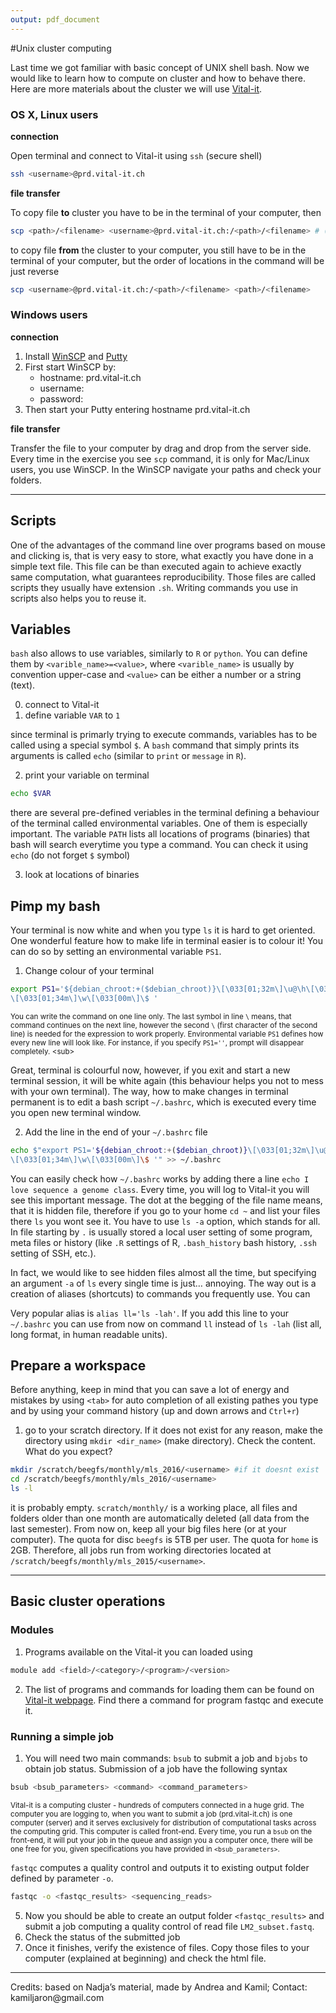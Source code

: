 ```yaml
---
output: pdf_document
---
```

#Unix cluster computing

Last time we got familiar with basic concept of UNIX shell bash. Now we would like to learn how to compute on cluster and how to behave there. Here are more materials about the cluster we will use [Vital-it](http://edu.isb-sib.ch/course/view.php?id=72).

### OS X, Linux users

**connection**

Open terminal and connect to Vital-it using `ssh` (secure shell)
```bash
ssh <username>@prd.vital-it.ch
```

**file transfer**

To copy file **to** cluster you have to be in the terminal of your computer, then
```bash
scp <path>/<filename> <username>@prd.vital-it.ch:/<path>/<filename> # (scp stands for secure copy)
```

to copy file **from** the cluster to your computer, you still have to be in the terminal of your computer, but the order of locations in the command will be just reverse
```bash
scp <username>@prd.vital-it.ch:/<path>/<filename> <path>/<filename>
```

### Windows users

**connection**

1. Install [WinSCP](http://winscp.net/eng/download.php) and [Putty](http://www.chiark.greenend.org.uk/~sgtatham/putty/download.html)
2. First start WinSCP by:
    -	hostname: prd.vital-it.ch
    -	username: 
    -	password:
3. Then start your Putty entering hostname prd.vital-it.ch

**file transfer**

Transfer the file to your computer by drag and drop from the server side. Every time in the exercise you see `scp` command, it is only for Mac/Linux users, you use WinSCP. In the WinSCP navigate your paths and check your folders. 

***

\newpage

## Scripts

One of the advantages of the command line over programs based on mouse and clicking is, that is very easy to store, what exactly you have done in a simple text file. This file can be than executed again to achieve exactly same computation, what guarantees reproducibility. Those files are called scripts they usually have extension `.sh`. Writing commands you use in scripts also helps you to reuse it.

## Variables

`bash` also allows to use variables, similarly to `R` or `python`. You can define them by `<varible_name>=<value>`, where `<varible_name>` is usually by convention upper-case and `<value>` can be either a number or a string (text).

0. connect to Vital-it
1. define variable `VAR` to `1`

since terminal is primarly trying to execute commands, variables has to be called using a special symbol `$`. A `bash` command that simply prints its arguments is called `echo` (similar to `print` or `message` in `R`).

2. print your variable on terminal

```bash
echo $VAR
```

there are several pre-defined veriables in the terminal defining a behaviour of the terminal called environmental variables. One of them is especially important. The variable `PATH` lists all locations of programs (binaries) that bash will search everytime you type a command. You can check it using `echo` (do not forget `$` symbol)

3. look at locations of binaries

## Pimp my bash

Your terminal is now white and when you type `ls` it is hard to get oriented. One wonderful feature how to make life in terminal easier is to colour it! You can do so by setting an environmental variable `PS1`.

1. Change colour of your terminal

```bash
export PS1='${debian_chroot:+($debian_chroot)}\[\033[01;32m\]\u@\h\[\033[00m\]:\
\[\033[01;34m\]\w\[\033[00m\]\$ '
```

<sub> You can write the command on one line only. The last symbol in line `\` means, that command continues on the next line, however the second `\` (first character of the second line) is needed for the expression to work properly. Environmental variable `PS1` defines how every new line will look like. For instance, if you specify `PS1=''`, prompt will disappear completely.
<sub\>

Great, terminal is colourful now, however, if you exit and start a new terminal session, it will be white again (this behaviour helps you not to mess with your own terminal). The way, how to make changes in terminal permanent is to edit a bash script `~/.bashrc`, which is executed every time you open new terminal window.

2. Add the line in the end of your `~/.bashrc` file

```bash
echo $"export PS1='${debian_chroot:+($debian_chroot)}\[\033[01;32m\]\u@\h\[\033[00m\]:\
\[\033[01;34m\]\w\[\033[00m\]\$ '" >> ~/.bashrc
```

You can easily check how `~/.bashrc` works by adding there a line `echo I love sequence a genome class`. Every time, you will log to Vital-it you will see this important message. The dot at the begging of the file name means, that it is hidden file, therefore if you go to your home `cd ~` and list your files there `ls` you wont see it. You have to use `ls -a` option, which stands for all. In file starting by `.` is usually stored a local user setting of some program, meta files or history (like `.R` settings of R, `.bash_history` bash history, `.ssh` setting of SSH, etc.).

In fact, we would like to see hidden files almost all the time, but specifying an argument `-a` of `ls` every single time is just... annoying. The way out is a creation of aliases (shortcuts) to commands you frequently use. You can


Very popular alias is `alias ll='ls -lah'`. If you add this line to your `~/.bashrc` you can use from now on command `ll` instead of `ls -lah` (list all, long format, in human readable units).

## Prepare a workspace

Before anything, keep in mind that you can save a lot of energy and mistakes by using `<tab>` for auto completion of all existing pathes you type and by using your command history (up and down arrows and `Ctrl+r`)

1. go to your scratch directory. If it does not exist for any reason, make the directory using `mkdir <dir_name>` (make directory). Check the content. What do you expect?

```bash
mkdir /scratch/beegfs/monthly/mls_2016/<username> #if it doesnt exist
cd /scratch/beegfs/monthly/mls_2016/<username>
ls -l
```

it is probably empty. `scratch/monthly/` is a working place, all files and folders older than one month are automatically deleted (all data from the last semester). From now on, keep all your big files here (or at your computer). The quota for disc `beegfs` is 5TB per user. The quota for `home` is 2GB. Therefore, all jobs run from working directories located at `/scratch/beegfs/monthly/mls_2015/<username>`.

***

## Basic cluster operations

### Modules

1. Programs available on the Vital-it you can loaded using 

```bash
module add <field>/<category>/<program>/<version>
```

2. The list of programs and commands for loading them can be found on [Vital-it webpage](http://www.vital-it.ch/services/software). Find there a command for program fastqc and execute it.

### Running a simple job

1. You will need two main commands: `bsub` to submit a job and `bjobs` to obtain job status. Submission of a job have the following syntax 

```bash
bsub <bsub_parameters> <command> <command_parameters>
```

<sub>
Vital-it is a computing cluster - hundreds of computers connected in a huge grid. The computer you are logging to, when you want to submit a job (prd.vital-it.ch) is one computer (server) and it serves exclusively for distribution of computational tasks across the computing grid. This computer is called front-end. Every time, you run a `bsub` on the front-end, it will put your job in the queue and assign you a computer once, there will be one free for you, given specifications you have provided in `<bsub_parameters>`. 
</sub>

`fastqc` computes a quality control and outputs it to existing output folder defined by parameter `-o`. 

```bash
fastqc -o <fastqc_results> <sequencing_reads>
```

5. Now you should be able to create an output folder `<fastqc_results>` and submit a job computing a quality control of read file `LM2_subset.fastq`.
6. Check the status of the submitted job
7. Once it finishes, verify the existence of files. Copy those files to your computer (explained at beginning) and check the html file.

***

Credits: based on Nadja's material, made by Andrea and Kamil;
Contact: kamiljaron@gmail.com
